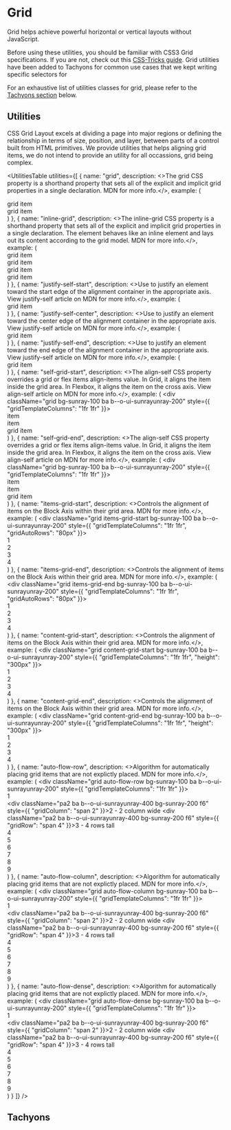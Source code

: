 
<Meta
    title="Materials/Grid"
    id="grid"
/>

# Grid

<Tagline>Grid helps achieve powerful horizontal or vertical layouts without JavaScript.</Tagline>

Before using these utilities, you should be familiar with CSS3 Grid specifications. If you are not, check out this [CSS-Tricks guide](https://css-tricks.com/snippets/css/complete-guide-grid/). Grid utilities have been added to Tachyons for common use cases that we kept writing specific selectors for

For an exhaustive list of utilities classes for grid, please refer to the [Tachyons section](#tachyons) below.

## Utilities

<ExternalLink href="https://developer.mozilla.org/en-US/docs/Web/CSS/CSS_Grid_Layout">CSS Grid Layout</ExternalLink> excels at dividing a page into major regions or defining the relationship in terms of size, position, and layer, between parts of a control built from HTML primitives. We provide utilities that helps aligning grid items, we do not intend to provide an utility for all occassions, grid being complex.

<UtilitiesTable
    utilities={[
        {
            name: "grid",
            description: <>The grid CSS property is a shorthand property that sets all of the explicit and implicit grid properties in a single declaration. <ExternalLink href="https://developer.mozilla.org/en-US/docs/Web/CSS/justify-self">MDN</ExternalLink> for more info.</>,
            example: (
                <div className="grid bg-sunray-100 ba b--o-ui-sunray-200">
                    <div className="pa2 ba b--o-ui-sunrayunray-200 f6">grid item</div>
                    <div className="pa2 ba b--o-ui-sunrayunray-200 f6">grid item</div>
                </div>
            )
        },
        {
            name: "inline-grid",
            description: <>The inline-grid CSS property is a shorthand property that sets all of the explicit and implicit grid properties in a single declaration. The element behaves like an inline element and lays out its content according to the grid model. <ExternalLink href="https://developer.mozilla.org/en-US/docs/Web/CSS/justify-self">MDN</ExternalLink> for more info.</>,
            example: (
                <div>
                    <div className="inline-grid bg-sunray-100 ba b--o-ui-sunrayunray-200">
                        <div className="pa2 ba b--o-ui-sunrayunray-200 f6">grid item</div>
                        <div className="pa2 ba b--o-ui-sunrayunray-200 f6">grid item</div>
                    </div>
                    <div className="inline-grid bg-sunray-100 ba b--o-ui-sunrayunray-200">
                        <div className="pa2 ba b--o-ui-sunrayunray-200 f6">grid item</div>
                        <div className="pa2 ba b--o-ui-sunrayunray-200 f6">grid item</div>
                    </div>
                </div>
            )
        },
        {
            name: "justify-self-start",
            description: <>Use to justify an element toward the start edge of the alignment container in the appropriate axis. View justify-self article on <ExternalLink href="https://developer.mozilla.org/en-US/docs/Web/CSS/justify-self">MDN</ExternalLink> for more info.</>,
            example: (
                <div className="grid bg-sunray-100 ba b--o-ui-sunrayunray-200">
                    <div className="justify-self-start pa2 ba b--o-ui-sunrayunray-200 f6">grid item</div>
                </div>
            )
        },
        {
            name: "justify-self-center",
            description: <>Use to justify an element toward the center edge of the alignment container in the appropriate axis. View justify-self article on <ExternalLink href="https://developer.mozilla.org/en-US/docs/Web/CSS/justify-self">MDN</ExternalLink> for more info.</>,
            example: (
                <div className="grid bg-sunray-100 ba b--o-ui-sunrayunray-200">
                    <div className="justify-self-center pa2 ba b--o-ui-sunrayunray-200 f6">grid item</div>
                </div>
            )
        },
        {
            name: "justify-self-end",
            description: <>Use to justify an element toward the end edge of the alignment container in the appropriate axis. View justify-self article on <ExternalLink href="https://developer.mozilla.org/en-US/docs/Web/CSS/justify-self">MDN</ExternalLink> for more info.</>,
            example: (
                <div className="grid bg-sunray-100 ba b--o-ui-sunrayunray-200">
                    <div className="justify-self-end pa2 ba b--o-ui-sunrayunray-200 f6">grid item</div>
                </div>
            )
        },
        {
            name: "self-grid-start",
            description: <>The align-self CSS property overrides a grid or flex items align-items value. In Grid, it aligns the item inside the grid area. In Flexbox, it aligns the item on the cross axis. View align-self article on <ExternalLink href="https://developer.mozilla.org/en-US/docs/Web/CSS/align-self">MDN</ExternalLink> for more info.</>,
            example: (
                <div className="grid bg-sunray-100 ba b--o-ui-sunrayunray-200" style={{ "gridTemplateColumns": "1fr 1fr" }}>
                    <div className="self-grid-start pa2 ba b--o-ui-sunrayunray-200 f6 w11">item</div>
                    <div className="pa2 ba b--o-ui-sunrayunray-200 h11 f6">item</div>
                    <div className="pa2 ba b--o-ui-sunrayunray-200 h11 f6">grid item</div>
                </div>
            )
        },
        {
            name: "self-grid-end",
            description: <>The align-self CSS property overrides a grid or flex items align-items value. In Grid, it aligns the item inside the grid area. In Flexbox, it aligns the item on the cross axis. View align-self article on <ExternalLink href="https://developer.mozilla.org/en-US/docs/Web/CSS/align-self">MDN</ExternalLink> for more info.</>,
            example: (
                <div className="grid bg-sunray-100 ba b--o-ui-sunrayunray-200" style={{ "gridTemplateColumns": "1fr 1fr" }}>
                    <div className="self-grid-end pa2 ba b--o-ui-sunrayunray-200 f6 w11">item</div>
                    <div className="pa2 ba b--o-ui-sunrayunray-200 h11 f6">item</div>
                    <div className="pa2 ba b--o-ui-sunrayunray-200 h11 f6">grid item</div>
                </div>
            )
        },
        {
            name: "items-grid-start",
            description: <>Controls the alignment of items on the Block Axis within their grid area. <ExternalLink href="https://developer.mozilla.org/en-US/docs/Web/CSS/align-items">MDN</ExternalLink> for more info.</>,
            example: (
                <div className="grid items-grid-start bg-sunray-100 ba b--o-ui-sunrayunray-200" style={{ "gridTemplateColumns": "1fr 1fr", "gridAutoRows": "80px" }}>
                    <div className="pa2 ba b--o-ui-sunrayunray-400 bg-sunray-200 f6">1</div>
                    <div className="pa2 ba b--o-ui-sunrayunray-400 bg-sunray-200 f6">2</div>
                    <div className="pa2 ba b--o-ui-sunrayunray-400 bg-sunray-200 f6">3</div>
                    <div className="pa2 ba b--o-ui-sunrayunray-400 bg-sunray-200 f6">4</div>
                </div>
            )
        },
        {
            name: "items-grid-end",
            description: <>Controls the alignment of items on the Block Axis within their grid area. <ExternalLink href="https://developer.mozilla.org/en-US/docs/Web/CSS/align-items">MDN</ExternalLink> for more info.</>,
            example: (
                <div className="grid items-grid-end bg-sunray-100 ba b--o-ui-sunrayunray-200" style={{ "gridTemplateColumns": "1fr 1fr", "gridAutoRows": "80px" }}>
                    <div className="pa2 ba b--o-ui-sunrayunray-400 bg-sunray-200 f6">1</div>
                    <div className="pa2 ba b--o-ui-sunrayunray-400 bg-sunray-200 f6">2</div>
                    <div className="pa2 ba b--o-ui-sunrayunray-400 bg-sunray-200 f6">3</div>
                    <div className="pa2 ba b--o-ui-sunrayunray-400 bg-sunray-200 f6">4</div>
                </div>
            )
        },
        {
            name: "content-grid-start",
            description: <>Controls the alignment of items on the Block Axis within their grid area. <ExternalLink href="https://developer.mozilla.org/en-US/docs/Web/CSS/align-items">MDN</ExternalLink> for more info.</>,
            example: (
                <div className="grid content-grid-start bg-sunray-100 ba b--o-ui-sunrayunray-200" style={{ "gridTemplateColumns": "1fr 1fr", "height": "300px" }}>
                    <div className="pa2 ba b--o-ui-sunrayunray-400 bg-sunray-200 f6">1</div>
                    <div className="pa2 ba b--o-ui-sunrayunray-400 bg-sunray-200 f6">2</div>
                    <div className="pa2 ba b--o-ui-sunrayunray-400 bg-sunray-200 f6">3</div>
                    <div className="pa2 ba b--o-ui-sunrayunray-400 bg-sunray-200 f6">4</div>
                </div>
            )
        },
        {
            name: "content-grid-end",
            description: <>Controls the alignment of items on the Block Axis within their grid area. <ExternalLink href="https://developer.mozilla.org/en-US/docs/Web/CSS/align-items">MDN</ExternalLink> for more info.</>,
            example: (
                <div className="grid content-grid-end bg-sunray-100 ba b--o-ui-sunrayunray-200" style={{ "gridTemplateColumns": "1fr 1fr", "height": "300px" }}>
                    <div className="pa2 ba b--o-ui-sunrayunray-400 bg-sunray-200 f6">1</div>
                    <div className="pa2 ba b--o-ui-sunrayunray-400 bg-sunray-200 f6">2</div>
                    <div className="pa2 ba b--o-ui-sunrayunray-400 bg-sunray-200 f6">3</div>
                    <div className="pa2 ba b--o-ui-sunrayunray-400 bg-sunray-200 f6">4</div>
                </div>
            )
        },
        {
            name: "auto-flow-row",
            description: <>Algorithm for automatically placing grid items that are not explictly placed. <ExternalLink href="https://developer.mozilla.org/en-US/docs/Web/CSS/justify-self">MDN</ExternalLink> for more info.</>,
            example: (
                <div className="grid auto-flow-row bg-sunray-100 ba b--o-ui-sunrayunray-200" style={{ "gridTemplateColumns": "1fr 1fr" }}>
                    <div className="pa2 ba b--o-ui-sunrayunray-400 bg-sunray-200 f6">1</div>
                    <div className="pa2 ba b--o-ui-sunrayunray-400 bg-sunray-200 f6" style={{ "gridColumn": "span 2" }}>2 - 2 column wide</div>
                    <div className="pa2 ba b--o-ui-sunrayunray-400 bg-sunray-200 f6" style={{ "gridRow": "span 4" }}>3 - 4 rows tall</div>
                    <div className="pa2 ba b--o-ui-sunrayunray-400 bg-sunray-200 f6">4</div>
                    <div className="pa2 ba b--o-ui-sunrayunray-400 bg-sunray-200 f6">5</div>
                    <div className="pa2 ba b--o-ui-sunrayunray-400 bg-sunray-200 f6">6</div>
                    <div className="pa2 ba b--o-ui-sunrayunray-400 bg-sunray-200 f6">7</div>
                    <div className="pa2 ba b--o-ui-sunrayunray-400 bg-sunray-200 f6">8</div>
                    <div className="pa2 ba b--o-ui-sunrayunray-400 bg-sunray-200 f6">9</div>
                </div>
            )
        },
        {
            name: "auto-flow-column",
            description: <>Algorithm for automatically placing grid items that are not explictly placed. <ExternalLink href="https://developer.mozilla.org/en-US/docs/Web/CSS/justify-self">MDN</ExternalLink> for more info.</>,
            example: (
                <div className="grid auto-flow-column bg-sunray-100 ba b--o-ui-sunrayunray-200" style={{ "gridTemplateColumns": "1fr 1fr" }}>
                    <div className="pa2 ba b--o-ui-sunrayunray-400 bg-sunray-200 f6">1</div>
                    <div className="pa2 ba b--o-ui-sunrayunray-400 bg-sunray-200 f6" style={{ "gridColumn": "span 2" }}>2 - 2 column wide</div>
                    <div className="pa2 ba b--o-ui-sunrayunray-400 bg-sunray-200 f6" style={{ "gridRow": "span 4" }}>3 - 4 rows tall</div>
                    <div className="pa2 ba b--o-ui-sunrayunray-400 bg-sunray-200 f6">4</div>
                    <div className="pa2 ba b--o-ui-sunrayunray-400 bg-sunray-200 f6">5</div>
                    <div className="pa2 ba b--o-ui-sunrayunray-400 bg-sunray-200 f6">6</div>
                    <div className="pa2 ba b--o-ui-sunrayunray-400 bg-sunray-200 f6">7</div>
                    <div className="pa2 ba b--o-ui-sunrayunray-400 bg-sunray-200 f6">8</div>
                    <div className="pa2 ba b--o-ui-sunrayunray-400 bg-sunray-200 f6">9</div>
                </div>
            )
        },
        {
            name: "auto-flow-dense",
            description: <>Algorithm for automatically placing grid items that are not explictly placed. <ExternalLink href="https://developer.mozilla.org/en-US/docs/Web/CSS/justify-self">MDN</ExternalLink> for more info.</>,
            example: (
                <div className="grid auto-flow-dense bg-sunray-100 ba b--o-ui-sunrayunray-200" style={{ "gridTemplateColumns": "1fr 1fr" }}>
                    <div className="pa2 ba b--o-ui-sunrayunray-400 bg-sunray-200 f6">1</div>
                    <div className="pa2 ba b--o-ui-sunrayunray-400 bg-sunray-200 f6" style={{ "gridColumn": "span 2" }}>2 - 2 column wide</div>
                    <div className="pa2 ba b--o-ui-sunrayunray-400 bg-sunray-200 f6" style={{ "gridRow": "span 4" }}>3 - 4 rows tall</div>
                    <div className="pa2 ba b--o-ui-sunrayunray-400 bg-sunray-200 f6">4</div>
                    <div className="pa2 ba b--o-ui-sunrayunray-400 bg-sunray-200 f6">5</div>
                    <div className="pa2 ba b--o-ui-sunrayunray-400 bg-sunray-200 f6">6</div>
                    <div className="pa2 ba b--o-ui-sunrayunray-400 bg-sunray-200 f6">7</div>
                    <div className="pa2 ba b--o-ui-sunrayunray-400 bg-sunray-200 f6">8</div>
                    <div className="pa2 ba b--o-ui-sunrayunray-400 bg-sunray-200 f6">9</div>
                </div>
            )
        }
    ]}
/>

## Tachyons

<TachyonsFile filePath="/grid.css" />
